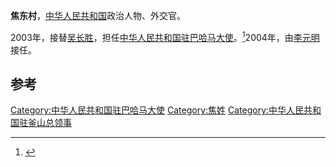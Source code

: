 '''焦东村'''，[[中华人民共和国|中华人民共和国]]政治人物、外交官。

2003年，接替[[吴长胜|吴长胜]]，担任[[中国驻巴哈马大使列表|中华人民共和国驻巴哈马大使]]。<ref>{{cite web |title = 驻巴哈马历任大使 |url = http://www.fmprc.gov.cn/mfa_chn/ziliao_611306/wjrw_611324/2167_611334/2174_611348/t9281.shtml |publisher = 中华人民共和国外交部 |accessdate = 2014-11-11 |archive-date = 2014-10-26 |archive-url = https://web.archive.org/web/20141026071844/http://www.fmprc.gov.cn/mfa_chn/ziliao_611306/wjrw_611324/2167_611334/2174_611348/t9281.shtml |dead-url = no }}</ref>2004年，由[[李元明|李元明]]接任。

== 参考 ==
{{reflist}}
{{start box}}
{{s-dip}}
{{succession box|[[吴长胜|吴长胜]]|[[李元明|李元明]]|[[中国驻巴哈马大使列表|中华人民共和国驻巴哈马大使]]|2003年8月-2004年11月}}
{{end box}}
{{中国政治人物小作品}}

[[Category:中华人民共和国驻巴哈马大使|Category:中华人民共和国驻巴哈马大使]]
[[Category:焦姓|Category:焦姓]]
[[Category:中华人民共和国驻釜山总领事|Category:中华人民共和国驻釜山总领事]]